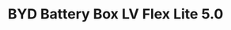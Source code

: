 ---
title: BYD Battery Box LV Flex Lite 5.0
description: '...'
image:
    src: '@images/products/byd/byd-batterybox-lv-flex-lite-5.jpg'
    alt: BYD Battery Box LV Flex Lite 5.0
    caption: BYD Battery Box LV Flex Lite 5.0
partner: byd
link:
    label: View Details
    slug: 'https://www.bydbatterybox.com/uploads/downloads/BBOX_LV%20FLEX%20LITE_Datasheet_EN_V1.0_240708_L-668f93922a6e4.pdf'
is_new: false
is_in_stock: true
seo:
    title: 'BYD Battery Box LV Flex Lite 5.0'
    description: '...'
    thumbnail:
        file: '@images/products/byd/byd-batterybox-lv-flex-lite-5.jpg'
        alt: BYD Battery Box LV Flex Lite 5.0 Thumbnail
---